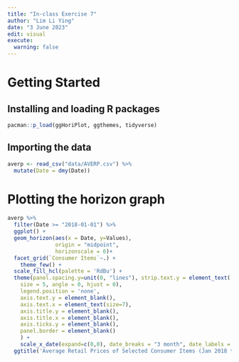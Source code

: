 ```yaml
---
title: "In-class Exercise 7"
author: "Lim Li Ying"
date: "3 June 2023"
edit: visual
execute: 
  warning: false
---
```


# Getting Started

## Installing and loading R packages

```r
pacman::p_load(ggHoriPlot, ggthemes, tidyverse)
```

## Importing the data

```r
averp <- read_csv("data/AVERP.csv") %>%
  mutate(Date = dmy(Date))
```

# Plotting the horizon graph

```r
averp %>% 
  filter(Date >= "2018-01-01") %>%
  ggplot() +
  geom_horizon(aes(x = Date, y=Values), 
               origin = "midpoint", 
               horizonscale = 6)+
  facet_grid(`Consumer Items`~.) +
    theme_few() +
  scale_fill_hcl(palette = 'RdBu') +
  theme(panel.spacing.y=unit(0, "lines"), strip.text.y = element_text(
    size = 5, angle = 0, hjust = 0),
    legend.position = 'none',
    axis.text.y = element_blank(),
    axis.text.x = element_text(size=7),
    axis.title.y = element_blank(),
    axis.title.x = element_blank(),
    axis.ticks.y = element_blank(),
    panel.border = element_blank()
    ) +
    scale_x_date(expand=c(0,0), date_breaks = "3 month", date_labels = "%b%y") +
  ggtitle('Average Retail Prices of Selected Consumer Items (Jan 2018 to Dec 2022)')
```

